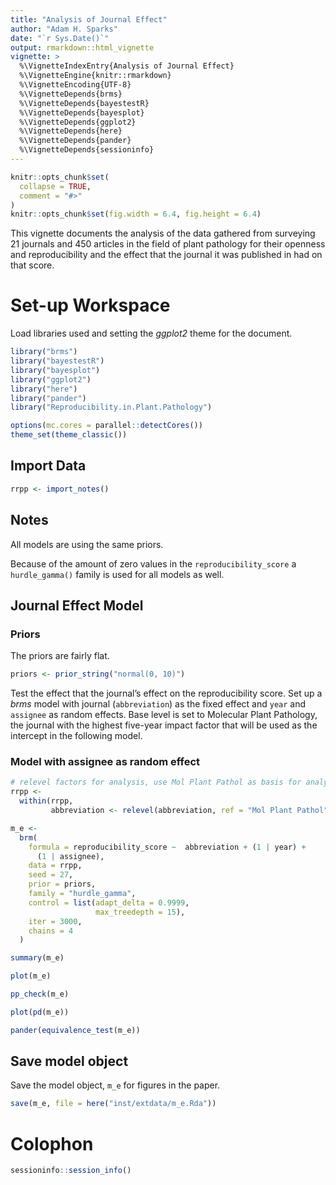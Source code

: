 ```yaml
---
title: "Analysis of Journal Effect"
author: "Adam H. Sparks"
date: "`r Sys.Date()`"
output: rmarkdown::html_vignette
vignette: >
  %\VignetteIndexEntry{Analysis of Journal Effect}
  %\VignetteEngine{knitr::rmarkdown}
  %\VignetteEncoding{UTF-8}
  %\VignetteDepends{brms}
  %\VignetteDepends{bayestestR}
  %\VignetteDepends{bayesplot}
  %\VignetteDepends{ggplot2}
  %\VignetteDepends{here}
  %\VignetteDepends{pander}
  %\VignetteDepends{sessioninfo}
---
```


```r
knitr::opts_chunk$set(
  collapse = TRUE,
  comment = "#>"
)
knitr::opts_chunk$set(fig.width = 6.4, fig.height = 6.4)
```

This vignette documents the analysis of the data gathered from surveying 21 journals and 450 articles in the field of plant pathology for their openness and reproducibility and the effect that the journal it was published in had on that score.

# Set-up Workspace

Load libraries used and setting the *ggplot2* theme for the document.

```r
library("brms")
library("bayestestR")
library("bayesplot")
library("ggplot2")
library("here")
library("pander")
library("Reproducibility.in.Plant.Pathology")

options(mc.cores = parallel::detectCores())
theme_set(theme_classic())
```

## Import Data

```r
rrpp <- import_notes()
```

## Notes

All models are using the same priors.

Because of the amount of zero values in the `reproducibility_score` a `hurdle_gamma()` family is used for all models as well.

## Journal Effect Model

### Priors

The priors are fairly flat.

```r
priors <- prior_string("normal(0, 10)")
```

Test the effect that the journal's effect on the reproducibility score.
Set up a *brms* model with journal (`abbreviation`) as the fixed effect and `year` and `assignee` as random effects.
Base level is set to Molecular Plant Pathology, the journal with the highest five-year impact factor that will be used as the intercept in the following model.

### Model with assignee as random effect

```r
# relevel factors for analysis, use Mol Plant Pathol as basis for analysis, highest IF
rrpp <-
  within(rrpp,
         abbreviation <- relevel(abbreviation, ref = "Mol Plant Pathol"))

m_e <-
  brm(
    formula = reproducibility_score ~  abbreviation + (1 | year) +
      (1 | assignee),
    data = rrpp,
    seed = 27,
    prior = priors,
    family = "hurdle_gamma",
    control = list(adapt_delta = 0.9999,
                   max_treedepth = 15),
    iter = 3000,
    chains = 4
  )

summary(m_e)

plot(m_e)

pp_check(m_e)

plot(pd(m_e))

pander(equivalence_test(m_e))
```

## Save model object

Save the model object, `m_e` for figures in the paper.

```r
save(m_e, file = here("inst/extdata/m_e.Rda"))
```

# Colophon

```r
sessioninfo::session_info()
```

